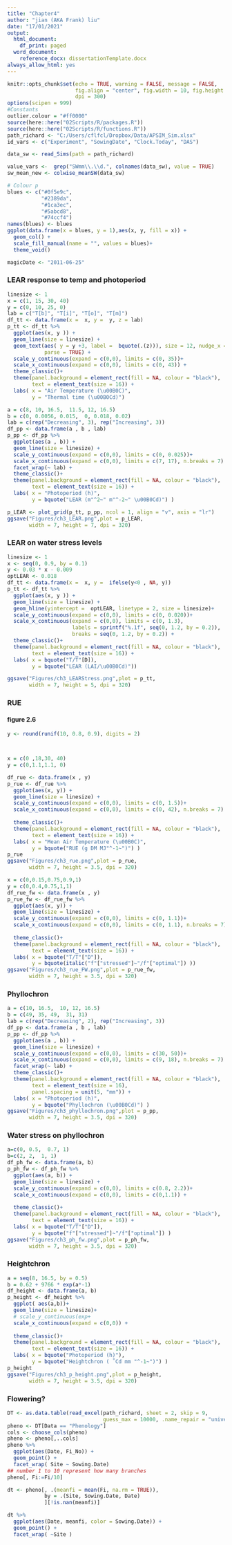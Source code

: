 ```yaml
---
title: "Chapter4"
author: "jian (AKA Frank) liu"
date: "17/01/2021"
output:
  html_document:
    df_print: paged
  word_document:
    reference_docx: dissertationTemplate.docx
always_allow_html: yes
---
```



```r
knitr::opts_chunk$set(echo = TRUE, warning = FALSE, message = FALSE,
                      fig.align = "center", fig.width = 10, fig.height = 7, 
                      dpi = 300)
options(scipen = 999)
#Constants
outlier.colour = "#ff0000"
source(here::here("02Scripts/R/packages.R"))
source(here::here("02Scripts/R/functions.R"))
path_richard <- "C:/Users/cflfcl/Dropbox/Data/APSIM_Sim.xlsx"
id_vars <- c("Experiment", "SowingDate", "Clock.Today", "DAS")

data_sw <- read_Sims(path = path_richard)

value_vars <-  grep("SWmm\\.\\d.", colnames(data_sw), value = TRUE)
sw_mean_new <- colwise_meanSW(data_sw)

# Colour p
blues <- c("#0f5e9c",
           "#2389da",
           "#1ca3ec",
           "#5abcd8",
           "#74ccf4")
names(blues) <- blues 
ggplot(data.frame(x = blues, y = 1),aes(x, y, fill = x)) +
  geom_col() +
  scale_fill_manual(name = "", values = blues)+
  theme_void()

magicDate <- "2011-06-25"
```

### LEAR response to temp and photoperiod
```r

linesize <- 1
x = c(1, 15, 30, 40)
y = c(0, 10, 25, 0)
lab = c("T[b]", "T[i]", "T[o]", "T[m]")
df_tt <- data.frame(x =  x, y =  y, z = lab)
p_tt <- df_tt %>% 
  ggplot(aes(x, y )) +
  geom_line(size = linesize) + 
  geom_text(aes( y = y +3, label =  bquote(.(z))), size = 12, nudge_x = 1, nudge_y = 1,
            parse = TRUE) +
  scale_y_continuous(expand = c(0,0), limits = c(0, 35))+
  scale_x_continuous(expand = c(0,0), limits = c(0, 43)) +
  theme_classic()+
  theme(panel.background = element_rect(fill = NA, colour = "black"),
        text = element_text(size = 16)) +
  labs( x = "Air Temperature (\u00B0C)", 
        y = "Thermal time (\u00B0Cd)")

a = c(8, 10, 16.5,  11.5, 12, 16.5)
b = c(0, 0.0056, 0.015,  0, 0.018, 0.02)
lab = c(rep("Decreasing", 3), rep("Increasing", 3))
df_pp <- data.frame(a , b , lab)
p_pp <- df_pp %>% 
  ggplot(aes(a , b)) +
  geom_line(size = linesize) +
  scale_y_continuous(expand = c(0,0), limits = c(0, 0.025))+
  scale_x_continuous(expand = c(0,0), limits = c(7, 17), n.breaks = 7) +
  facet_wrap(~ lab) +
  theme_classic()+
  theme(panel.background = element_rect(fill = NA, colour = "black"),
        text = element_text(size = 16)) +
  labs( x = "Photoperiod (h)", 
        y = bquote("LEAR (m"^2~" m"^-2~" \u00B0Cd)") )

p_LEAR <- plot_grid(p_tt, p_pp, ncol = 1, align = "v", axis = "lr")
ggsave("Figures/ch3_LEAR.png",plot = p_LEAR,
       width = 7, height = 7, dpi = 320)
```

### LEAR on water stress levels 

```r

linesize <- 1
x <- seq(0, 0.9, by = 0.1)
y <- 0.03 * x - 0.009
optLEAR <- 0.018
df_tt <- data.frame(x =  x, y =  ifelse(y<0 , NA, y))
p_tt <- df_tt %>% 
  ggplot(aes(x, y )) +
  geom_line(size = linesize) + 
  geom_hline(yintercept =  optLEAR, linetype = 2, size = linesize)+
  scale_y_continuous(expand = c(0,0), limits = c(0, 0.020))+
  scale_x_continuous(expand = c(0,0), limits = c(0, 1.3), 
                     labels = sprintf("%.1f", seq(0, 1.2, by = 0.2)),
                     breaks = seq(0, 1.2, by = 0.2)) +
  theme_classic()+
  theme(panel.background = element_rect(fill = NA, colour = "black"),
        text = element_text(size = 16)) +
  labs( x = bquote("T/T"[D]), 
        y = bquote("LEAR (LAI/\u00B0Cd)"))

ggsave("Figures/ch3_LEARStress.png",plot = p_tt,
       width = 7, height = 5, dpi = 320)
```

### RUE

#### figure 2.6
```r
y <- round(runif(10, 0.8, 0.9), digits = 2)




```

```r
x = c(0	,18,30, 40)
y = c(0,1.1,1.1, 0)

df_rue <- data.frame(x , y)
p_rue <- df_rue %>% 
  ggplot(aes(x, y)) +
  geom_line(size = linesize) +
  scale_y_continuous(expand = c(0,0), limits = c(0, 1.5))+
  scale_x_continuous(expand = c(0,0), limits = c(0, 42), n.breaks = 7) +
  
  theme_classic()+
  theme(panel.background = element_rect(fill = NA, colour = "black"),
        text = element_text(size = 16)) +
  labs( x = "Mean Air Temperature (\u00B0C)", 
        y = bquote("RUE (g DM MJ"^-1~")") )
p_rue
ggsave("Figures/ch3_rue.png",plot = p_rue,
       width = 7, height = 3.5, dpi = 320)

x = c(0,0.15,0.75,0.9,1)
y = c(0,0.4,0.75,1,1)
df_rue_fw <- data.frame(x , y)
p_rue_fw <- df_rue_fw %>% 
  ggplot(aes(x, y)) +
  geom_line(size = linesize) +
  scale_y_continuous(expand = c(0,0), limits = c(0, 1.1))+
  scale_x_continuous(expand = c(0,0), limits = c(0, 1.1), n.breaks = 7) +
  
  theme_classic()+
  theme(panel.background = element_rect(fill = NA, colour = "black"),
        text = element_text(size = 16)) +
  labs( x = bquote("T/T"["D"]), 
        y = bquote(italic("f"["stressed"]~"/f"["optimal"]) ))
ggsave("Figures/ch3_rue_FW.png",plot = p_rue_fw,
       width = 7, height = 3.5, dpi = 320)

```

### Phyllochron
```r
a = c(10, 16.5,  10, 12, 16.5)
b = c(49, 35, 49,  31, 31)
lab = c(rep("Decreasing", 2), rep("Increasing", 3))
df_pp <- data.frame(a , b , lab)
p_pp <- df_pp %>% 
  ggplot(aes(a , b)) +
  geom_line(size = linesize) +
  scale_y_continuous(expand = c(0,0), limits = c(30, 50))+
  scale_x_continuous(expand = c(0,0), limits = c(9, 18), n.breaks = 7) +
  facet_wrap(~ lab) +
  theme_classic()+
  theme(panel.background = element_rect(fill = NA, colour = "black"),
        text = element_text(size = 16),
        panel.spacing = unit(5, "mm")) +
  labs( x = "Photoperiod (h)", 
        y = bquote("Phyllochron (\u00B0Cd)") )
ggsave("Figures/ch3_phyllochron.png",plot = p_pp,
       width = 7, height = 3.5, dpi = 320)

```

### Water stress on phyllochron
```r
a=c(0, 0.5,  0.7, 1)
b=c(2, 2,  1, 1)
df_ph_fw <- data.frame(a, b)
p_ph_fw <- df_ph_fw %>% 
  ggplot(aes(a, b)) +
  geom_line(size = linesize) +
  scale_y_continuous(expand = c(0,0), limits = c(0.8, 2.2))+
  scale_x_continuous(expand = c(0,0), limits = c(0,1.1)) +
  
  theme_classic()+
  theme(panel.background = element_rect(fill = NA, colour = "black"),
        text = element_text(size = 16)) +
  labs( x = bquote("T/T"["D"]), 
        y = bquote("f"["stressed"]~"/f"["optimal"]) )
ggsave("Figures/ch3_ph_fw.png",plot = p_ph_fw,
       width = 7, height = 3.5, dpi = 320)
```
### Heightchron
```r
a = seq(8, 16.5, by = 0.5)
b = 0.62 + 9766 * exp(a*-1)
df_height <- data.frame(a, b)
p_height <- df_height %>% 
  ggplot( aes(a,b))+
  geom_line(size = linesize)+
  # scale_y_continuous(exp+
  scale_x_continuous(expand = c(0,0)) +
  
  theme_classic()+
  theme(panel.background = element_rect(fill = NA, colour = "black"),
        text = element_text(size = 16)) +
  labs( x = bquote("Photoperiod (h)"), 
        y = bquote("Heightchron ( ˚Cd mm "^-1~")") )
p_height
ggsave("Figures/ch3_p_height.png",plot = p_height,
       width = 7, height = 3.5, dpi = 320)
```


### Flowering?
```r
DT <- as.data.table(read_excel(path_richard, sheet = 2, skip = 9,
                               guess_max = 10000, .name_repair = "universal"))
pheno <- DT[Data == "Phenology"]
cols <- choose_cols(pheno)
pheno <- pheno[,..cols]
pheno %>% 
  ggplot(aes(Date, Fi_No)) +
  geom_point() +
  facet_wrap( Site ~ Sowing.Date)
## number 1 to 10 represent how many branches 
pheno[, Fi:=Fi/10]

dt <- pheno[, .(meanfi = mean(Fi, na.rm = TRUE)), 
            by = .(Site, Sowing.Date, Date)
            ][!is.nan(meanfi)]

dt %>% 
  ggplot(aes(Date, meanfi, color = Sowing.Date)) +
  geom_point() +
  facet_wrap( ~Site )


```

